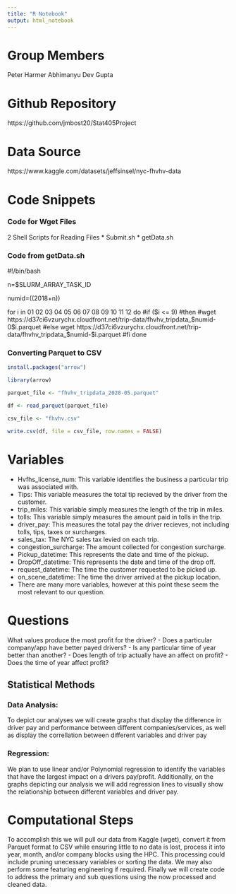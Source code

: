 ```yaml
---
title: "R Notebook"
output: html_notebook
---
```

# Group Members
Peter Harmer
Abhimanyu Dev Gupta


# Github Repository
https://github.com/jmbost20/Stat405Project

# Data Source
https://www.kaggle.com/datasets/jeffsinsel/nyc-fhvhv-data

# Code Snippets

### Code for Wget Files

2 Shell Scripts for Reading Files
* Submit.sh
* getData.sh

### Code from getData.sh
#!/bin/bash

n=$SLURM_ARRAY_TASK_ID


numid=$((2018+$n))

for i in 01 02 03 04 05 06 07 08 09 10 11 12
do
#if ($i <= 9)
#then
#wget https://d37ci6vzurychx.cloudfront.net/trip-data/fhvhv_tripdata_$numid-0$i.parquet
#else
wget https://d37ci6vzurychx.cloudfront.net/trip-data/fhvhv_tripdata_$numid-$i.parquet
#fi
done

### Converting Parquet to CSV

```r
install.packages("arrow")

library(arrow)

```

```r
parquet_file <- "fhvhv_tripdata_2020-05.parquet"

df <- read_parquet(parquet_file)

csv_file <- "fhvhv.csv"

write.csv(df, file = csv_file, row.names = FALSE)

```

# Variables
* Hvfhs_license_num: This variable identifies the business a particular trip was associated with.
* Tips: This variable measures the total tip recieved by the driver from the customer. 
* trip_miles: This variable simply measures the length of the trip in miles. 
* tolls: This variable simply measures the amount paid in tolls in the trip.
* driver_pay: This measures the total pay the driver recieves, not including tolls, tips, taxes or surcharges. 
* sales_tax: The NYC sales tax levied on each trip. 
* congestion_surcharge: The amount collected for congestion surcharge. 
* Pickup_datetime: This represents the date and time of the pickup.
* DropOff_datetime: This represents the date and time of the drop off.
* request_datetime: The time the customer requested to be picked up. 
* on_scene_datetime: The time the driver arrived at the pickup location.
* There are many more variables, however at this point these seem the most relevant to our question.

# Questions
What values produce the most profit for the driver?
	- Does a particular company/app have better payed drivers?
	- Is any particular time of year better than another?
	- Does length of trip actually have an affect on profit?
	- Does the time of year affect profit?
	

## Statistical Methods

### Data Analysis:
To depict our analyses we will create graphs that display the difference in driver pay and performance between different companies/services,
as well as display the correllation between different variables and driver pay

### Regression:
We plan to use linear and/or Polynomial regression to identify the variables that have the largest impact on a drivers pay/profit.
Additionally, on the graphs depicting our analysis we will add regression lines to visually show the relationship between different variables and driver pay.


# Computational Steps 
To accomplish this we will pull our data from Kaggle (wget), convert it from Parquet format to CSV while ensuring little to no data is lost,
process it into year, month, and/or company blocks using the HPC. This processing could include pruning unecessary variables or sorting the data.
We may also perform some featuring engineering if required. Finally we will create code to address the primary and sub questions using the now processed and cleaned data.
